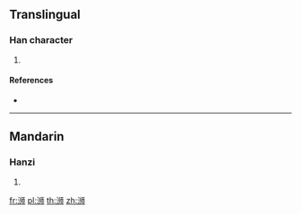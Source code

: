 {{character info/new}}
{{also|溮}}
==Translingual==

===Han character===
{{Han char|rn=85|rad=水|as=06|sn=9|four=|canj=ELLB}}

# {{defn|Han|sort=水06}}

====References====
* {{Han ref|kx=0623.171|hdz=31606.030|uh=6D49|ud=27977}}

----

==Mandarin==

===Hanzi===
{{cmn-hanzi|pin=[[jǐ]] ([[ji3]]), [[shī]] ([[shi1]])|wg=chi<sup>3</sup>, shih<sup>1</sup>}}

# {{defn|lang=cmn|sort=水06}}

[[fr:浉]]
[[pl:浉]]
[[th:浉]]
[[zh:浉]]